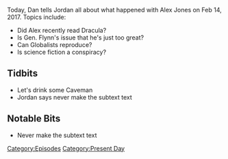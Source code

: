 {{DEFAULTSORT:
    #_EPISODE_0013:February 14, 2017
}}{{Episode
    | title           = February 14, 2017
    | caption         = [https://knowledgefight.libsyn.com/knowledge-fight-feb-14-2017 Listen to this episode on Libsyn]
    | episodeNumber   = 13
    | length          = 02:31:52
    | airDate         = February 16, 2017
    | coverageDate    = February 14, 2017
    | episodeType     = [[:Category:Present Day|Present Day]]
    | previousEpisode = [[12: Jon Rappoport]]
    | nextEpisode     = [[14: February 17, 2017]]
}}

{{Stub}}

Today, Dan tells Jordan all about what happened with Alex Jones on Feb 14, 2017. Topics include:

*Did Alex recently read Dracula?
*Is Gen. Flynn's issue that he's just too great?
*Can Globalists reproduce?
*Is science fiction a conspiracy?

==Tidbits==

*Let's drink some Caveman
*Jordan says never make the subtext text

==Notable Bits==

*Never make the subtext text

[[Category:Episodes]]
[[Category:Present Day]]
